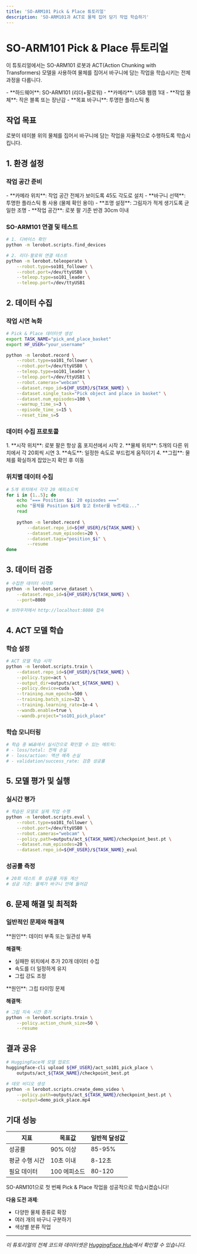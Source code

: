 ```yaml
---
title: 'SO-ARM101 Pick & Place 튜토리얼'
description: 'SO-ARM101과 ACT로 물체 집어 담기 작업 학습하기'
---
```



# SO-ARM101 Pick & Place 튜토리얼

이 튜토리얼에서는 SO-ARM101 로봇과 ACT(Action Chunking with Transformers) 모델을 사용하여 물체를 집어서 바구니에 담는 작업을 학습시키는 전체 과정을 다룹니다.

<Callout type="info" title="필요 사항">
  - **하드웨어**: SO-ARM101 (리더+팔로워)
  - **카메라**: USB 웹캠 1대
  - **작업 물체**: 작은 블록 또는 장난감
  - **목표 바구니**: 투명한 플라스틱 통
</Callout>

## 작업 목표

로봇이 테이블 위의 물체를 집어서 바구니에 담는 작업을 자율적으로 수행하도록 학습시킵니다.

## 1. 환경 설정

### 작업 공간 준비

<Callout type="tip" title="설정 팁">
  - **카메라 위치**: 작업 공간 전체가 보이도록 45도 각도로 설치
  - **바구니 선택**: 투명한 플라스틱 통 사용 (물체 확인 용이)
  - **조명 설정**: 그림자가 적게 생기도록 균일한 조명
  - **작업 공간**: 로봇 팔 기준 반경 30cm 이내
</Callout>

### SO-ARM101 연결 및 테스트
```bash
# 1. 디바이스 확인
python -m lerobot.scripts.find_devices

# 2. 리더-팔로워 연결 테스트
python -m lerobot.teleoperate \
    --robot.type=so101_follower \
    --robot.port=/dev/ttyUSB0 \
    --teleop.type=so101_leader \
    --teleop.port=/dev/ttyUSB1
```

## 2. 데이터 수집

### 작업 시연 녹화
```bash
# Pick & Place 데이터셋 생성
export TASK_NAME="pick_and_place_basket"
export HF_USER="your_username"

python -m lerobot.record \
    --robot.type=so101_follower \
    --robot.port=/dev/ttyUSB0 \
    --teleop.type=so101_leader \
    --teleop.port=/dev/ttyUSB1 \
    --robot.cameras="webcam" \
    --dataset.repo_id=${HF_USER}/${TASK_NAME} \
    --dataset.single_task="Pick object and place in basket" \
    --dataset.num_episodes=100 \
    --warmup_time_s=3 \
    --episode_time_s=15 \
    --reset_time_s=5
```

### 데이터 수집 프로토콜

<Callout type="warning" title="중요한 시연 규칙">
  1. **시작 위치**: 로봇 팔은 항상 홈 포지션에서 시작
  2. **물체 위치**: 5개의 다른 위치에서 각 20회씩 시연
  3. **속도**: 일정한 속도로 부드럽게 움직이기
  4. **그립**: 물체를 확실하게 잡았는지 확인 후 이동
</Callout>

### 위치별 데이터 수집
```bash
# 5개 위치에서 각각 20 에피소드씩
for i in {1..5}; do
    echo "=== Position $i: 20 episodes ==="
    echo "물체를 Position $i에 놓고 Enter를 누르세요..."
    read
    
    python -m lerobot.record \
        --dataset.repo_id=${HF_USER}/${TASK_NAME} \
        --dataset.num_episodes=20 \
        --dataset.tags="position_$i" \
        --resume
done
```

## 3. 데이터 검증

```bash
# 수집한 데이터 시각화
python -m lerobot.serve_dataset \
    --dataset.repo_id=${HF_USER}/${TASK_NAME} \
    --port=8080

# 브라우저에서 http://localhost:8080 접속
```

## 4. ACT 모델 학습

### 학습 설정
```bash
# ACT 모델 학습 시작
python -m lerobot.scripts.train \
    --dataset.repo_id=${HF_USER}/${TASK_NAME} \
    --policy.type=act \
    --output_dir=outputs/act_${TASK_NAME} \
    --policy.device=cuda \
    --training.num_epochs=500 \
    --training.batch_size=32 \
    --training.learning_rate=1e-4 \
    --wandb.enable=true \
    --wandb.project="so101_pick_place"
```

### 학습 모니터링
```python
# 학습 중 W&B에서 실시간으로 확인할 수 있는 메트릭:
# - loss/total: 전체 손실
# - loss/action: 액션 예측 손실
# - validation/success_rate: 검증 성공률
```

## 5. 모델 평가 및 실행

### 실시간 평가
```bash
# 학습된 모델로 실제 작업 수행
python -m lerobot.scripts.eval \
    --robot.type=so101_follower \
    --robot.port=/dev/ttyUSB0 \
    --robot.cameras="webcam" \
    --policy.path=outputs/act_${TASK_NAME}/checkpoint_best.pt \
    --dataset.num_episodes=20 \
    --dataset.repo_id=${HF_USER}/${TASK_NAME}_eval
```

### 성공률 측정
```bash
# 20회 테스트 후 성공률 자동 계산
# 성공 기준: 물체가 바구니 안에 들어감
```

## 6. 문제 해결 및 최적화

### 일반적인 문제와 해결책

<Callout type="warning" title="낮은 성공률 (70% 미만)">
  **원인**: 데이터 부족 또는 일관성 부족
  
  **해결책**:
  - 실패한 위치에서 추가 20개 데이터 수집
  - 속도를 더 일정하게 유지
  - 그립 강도 조정
</Callout>

<Callout type="danger" title="물체를 놓치는 경우">
  **원인**: 그립 타이밍 문제
  
  **해결책**:
  ```bash
  # 그립 지속 시간 증가
  python -m lerobot.scripts.train \
      --policy.action_chunk_size=50 \
      --resume
  ```
</Callout>

## 결과 공유

```bash
# HuggingFace에 모델 업로드
huggingface-cli upload ${HF_USER}/act_so101_pick_place \
    outputs/act_${TASK_NAME}/checkpoint_best.pt

# 데모 비디오 생성
python -m lerobot.scripts.create_demo_video \
    --policy.path=outputs/act_${TASK_NAME}/checkpoint_best.pt \
    --output=demo_pick_place.mp4
```

## 기대 성능

| 지표 | 목표값 | 일반적 달성값 |
|-----|-------|------------|
| 성공률 | 90% 이상 | 85-95% |
| 평균 수행 시간 | 10초 이내 | 8-12초 |
| 필요 데이터 | 100 에피소드 | 80-120 |

<Callout type="success" title="축하합니다!">
  SO-ARM101으로 첫 번째 Pick & Place 작업을 성공적으로 학습시켰습니다!
  
  **다음 도전 과제**:
  - 다양한 물체 종류로 확장
  - 여러 개의 바구니 구분하기
  - 색상별 분류 작업
</Callout>

---

*이 튜토리얼의 전체 코드와 데이터셋은 [HuggingFace Hub](https://huggingface.co/lerobot)에서 확인할 수 있습니다.*